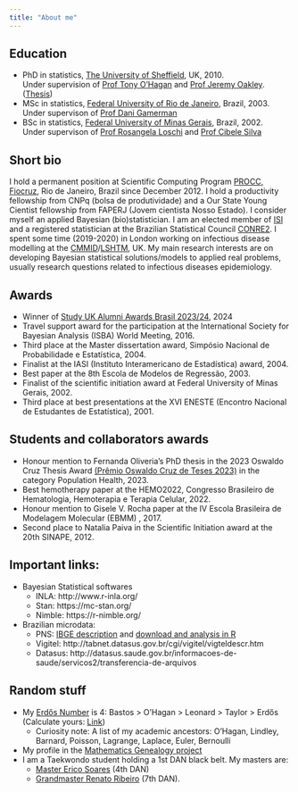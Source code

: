 ```yaml
---
title: "About me"
---
```


## Education

- PhD in statistics, [The University of Sheffield](https://www.sheffield.ac.uk/maths), UK, 2010. <BR> Under supervision of [Prof Tony O'Hagan](http://tonyohagan.co.uk/) and [Prof Jeremy Oakley](http://www.jeremy-oakley.staff.shef.ac.uk/). ([Thesis](http://etheses.whiterose.ac.uk/963/))
- MSc in statistics, [Federal University of Rio de Janeiro](http://www.dme.ufrj.br), Brazil, 2003. <br> Under supervison of [Prof Dani Gamerman]()
- BSc in statistics, [Federal University of Minas Gerais](http://www.est.ufmg.br), Brazil, 2002. <br> Under supervison of [Prof Rosangela Loschi](http://www.est.ufmg.br/~loschi) and [Prof Cibele Silva](http://www.pgest.unb.br/docentes)

## Short bio

I hold a permanent position at Scientific Computing Program [PROCC](http://www.procc.fiocruz.br), [Fiocruz](https://portal.fiocruz.br/en), Rio de Janeiro, Brazil since December 2012. I hold a productivity fellowship from CNPq (bolsa de produtividade) and a Our State Young Cientist fellowship from FAPERJ (Jovem cientista Nosso Estado). I consider myself an applied Bayesian (bio)statistician. I am an elected member of [ISI](https://www.isi-web.org/) and a registered statistician at the Brazilian Statistical Council [CONRE2](http://www.conre2.org.br/). I spent some time (2019-2020) in London working on infectious disease modelling at the [CMMID](https://www.lshtm.ac.uk/research/centres/centre-mathematical-modelling-infectious-diseases)/[LSHTM](https://www.lshtm.ac.uk/), UK. My main research interests are on developing Bayesian statistical solutions/models to applied real problems, usually research questions related to infectious diseases epidemiology. 

## Awards

  - Winner of [Study UK Alumni Awards Brasil 2023/24](https://americas.britishcouncil.org/pt/programas/alumni-awards-br-23-24/finalistas-202324), 2024
  - Travel support award for the participation at the International Society for Bayesian Analysis (ISBA) World Meeting, 2016.
  - Third place at the Master dissertation award, Simpósio Nacional de Probabilidade e Estatística,	2004.
  - Finalist at the IASI (Instituto Interamericano de Estadística) award, 2004.
  - Best paper at the 8th Escola de Modelos de Regressão, 2003.
  - Finalist of the scientific initiation award at Federal University of Minas Gerais, 2002.
  - Third place at best presentations at the XVI ENESTE (Encontro Nacional de Estudantes de Estatística), 2001.

## Students and collaborators awards

  - Honour mention to Fernanda Oliveria's PhD thesis in the 2023 Oswaldo Cruz Thesis Award [(Prêmio Oswaldo Cruz de Teses 2023)](https://campusvirtual.fiocruz.br/portal/?q=content/70498) in the category Population Health, 2023. 
  - Best hemotherapy paper at the HEMO2022, Congresso Brasileiro de Hematologia, Hemoterapia e Terapia Celular, 2022.
  - Honour mention to Gisele V. Rocha paper at the IV Escola Brasileira de Modelagem Molecular (EBMM) , 2017.
  - Second place to Natalia Paiva in the Scientific Initiation award at the 20th SINAPE, 2012.


## Important links:

- Bayesian Statistical softwares
    - INLA: http://www.r-inla.org/
    - Stan: https://mc-stan.org/
    - Nimble: https://r-nimble.org/
- Brazilian microdata:
    - PNS: [IBGE description](https://www.ibge.gov.br/estatisticas/sociais/saude/9160-pesquisa-nacional-de-saude.html?edicao=9161&t=sobre) and [download and analysis in R](http://asdfree.com/pesquisa-nacional-de-saude-pns.html)
    - Vigitel: http://tabnet.datasus.gov.br/cgi/vigitel/vigteldescr.htm
    - Datasus: http://datasus.saude.gov.br/informacoes-de-saude/servicos2/transferencia-de-arquivos


## Random stuff

  - My [Erdős Number](https://en.wikipedia.org/wiki/Erd%C5%91s_number) is 4: Bastos > O'Hagan > Leonard > Taylor > Erdős (Calculate yours: [Link](https://mathscinet.ams.org/mathscinet/freeTools.html?version=2))
    - Curiosity note: A list of my academic ancestors: O'Hagan, Lindley, Barnard, Poisson, Lagrange, Laplace, Euler, Bernoulli
  - My profile in the [Mathematics Genealogy project](https://genealogy.math.ndsu.nodak.edu/id.php?id=144359)
  - I am a Taekwondo student holding a 1st DAN black belt. My masters are: 
    - [Master Erico Soares](http://soaresteam.com.br) (4th DAN)
    - [Grandmaster Renato Ribeiro](https://www.kimtkd.com.br/) (7th DAN).

